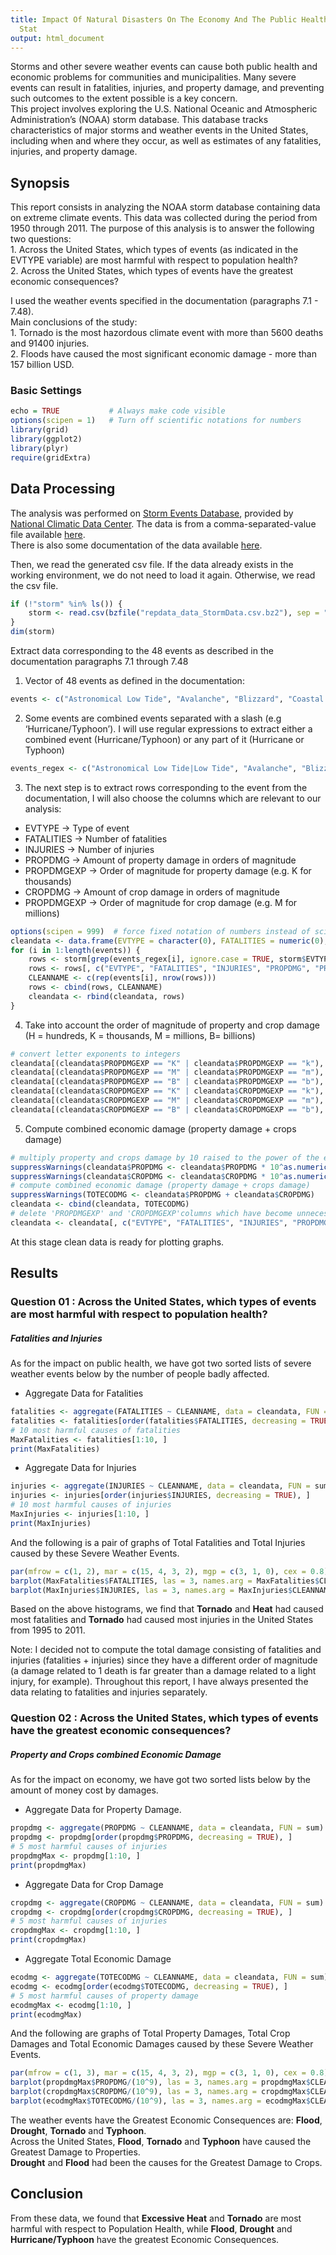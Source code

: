 ```yaml
---
title: Impact Of Natural Disasters On The Economy And The Public Health Of The United
  Stat
output: html_document
---
```


Storms and other severe weather events can cause both public health and economic
problems for communities and municipalities. Many severe events can result in
fatalities, injuries, and property damage, and preventing such outcomes to the extent possible is a key concern.  
This project involves exploring the U.S. National Oceanic and Atmospheric
Administration's (NOAA) storm database. This database tracks characteristics of major storms and weather events in the United States, including when and where they occur, as well as estimates of any fatalities, injuries, and property damage.  

Synopsis  
--------  

This report consists in analyzing the NOAA storm database containing data on extreme climate events. This data was collected during the period from 1950 through 2011. The purpose of this analysis is to answer the following two questions:  
1. Across the United States, which types of events (as indicated in the EVTYPE variable) are most harmful with respect to population health?  
2. Across the United States, which types of events have the greatest economic consequences?  

I used the weather events specified in the documentation (paragraphs 7.1 - 7.48).  
Main conclusions of the study:   
1. Tornado is the most hazordous climate event with more than 5600 deaths and 91400 injuries.  
2. Floods have caused the most significant economic damage - more than 157 billion USD.  

### Basic Settings  

```r
echo = TRUE           # Always make code visible
options(scipen = 1)   # Turn off scientific notations for numbers
library(grid)
library(ggplot2)
library(plyr)
require(gridExtra)
```  

Data Processing  
---------------  

The analysis was performed on [Storm Events Database](http://www.ncdc.noaa.gov/stormevents/ftp.jsp), provided by [National Climatic Data Center](http://www.ncdc.noaa.gov/). The data is from a comma-separated-value file available [here](https://d396qusza40orc.cloudfront.net/repdata%2Fdata%2FStormData.csv.bz2).  
There is also some documentation of the data available [here](https://d396qusza40orc.cloudfront.net/repdata%2Fpeer2_doc%2Fpd01016005curr.pdf).  

Then, we read the generated csv file. If the data already exists in the working environment, we do not need to load it again. Otherwise, we read the csv file.  

```r
if (!"storm" %in% ls()) {
    storm <- read.csv(bzfile("repdata_data_StormData.csv.bz2"), sep = ",", header = TRUE, stringsAsFactors = FALSE)
}
dim(storm)
```  

Extract data corresponding to the 48 events as described in the documentation paragraphs 7.1 through 7.48  

1. Vector of 48 events as defined in the documentation:  

```r
events <- c("Astronomical Low Tide", "Avalanche", "Blizzard", "Coastal Flood", "Cold/Wind Chill", "Debris Flow", "Dense Fog", "Dense Smoke", "Drought", "Dust Devil", "Dust Storm", "Excessive Heat", "Extreme cold/Wind Chill", "Flash Flood", "Flood", "Freezing", "Frost/Freeze", "Funnel Cloud", "Hail", "Heat", "Heavy Rain", "Heavy Snow", "High Surf", "High Wind", "Hurricane/Typhoon", "Ice Storm", "Lakeshore Flood", "Lake-Effect Snow", "Lightning", "Marine Hail", "Marine High Wind", "Marine Strong Wind", "Marine Thunderstorm Wind", "Rip Current", "Seiche", "Sleet", "Storm Tide", "Strong Wind", "Thunderstorm Wind", "Tornado", "Tropical Depression", "Tropical Storm", "Tsunami", "Volcanic Ash", "Waterspout", "Wildfire", "Winter Storm", "Winter Weather")  
```  

2. Some events are combined events separated with a slash (e.g 'Hurricane/Typhoon'). I will use regular expressions to extract either a combined event (Hurricane/Typhoon) or any part of it (Hurricane or Typhoon)  

```r
events_regex <- c("Astronomical Low Tide|Low Tide", "Avalanche", "Blizzard", "Coastal Flood", "Cold/Wind Chill", "Debris Flow", "Dense Fog", "Dense Smoke", "Drought", "Dust Devil", "Dust Storm", "Excessive Heat", "Extreme cold/Wind Chill|Extreme Cold|Wind Chill", "Flash Flood", "Flood", "Freezing", "Frost/Freeze|Frost|Freeze", "Funnel Cloud", "Hail", "Heat", "Heavy Rain", "Heavy Snow", "High Surf", "High Wind", "Hurricane/Typhoon|Hurricane|Typhoon", "Ice Storm", "Lakeshore Flood", "Lake-Effect Snow", "Lightning", "Marine Hail", "Marine High Wind", "Marine Strong Wind", "Marine Thunderstorm Wind|Marine tstm Wind", "Rip Current", "Seiche", "Sleet", "Storm Tide", "Strong Wind", "Thunderstorm Wind|tstm wind", "Tornado", "Tropical Depression", "Tropical Storm", "Tsunami", "Volcanic Ash", "Waterspout", "Wildfire", "Winter Storm", "Winter Weather")  
```  

3. The next step is to extract rows corresponding to the event from the documentation, I will also choose the columns which are relevant to our analysis:  
  * EVTYPE -> Type of event  
  * FATALITIES -> Number of fatalities  
  * INJURIES -> Number of injuries  
  * PROPDMG -> Amount of property damage in orders of magnitude  
  * PROPDMGEXP -> Order of magnitude for property damage (e.g. K for thousands)  
  * CROPDMG -> Amount of crop damage in orders of magnitude  
  * PROPDMGEXP -> Order of magnitude for crop damage (e.g. M for millions)  
  
```r
options(scipen = 999)  # force fixed notation of numbers instead of scientific
cleandata <- data.frame(EVTYPE = character(0), FATALITIES = numeric(0), INJURIES = numeric(0), PROPDMG = numeric(0), PROPDMGEXP = character(0), CROPDMG = numeric(0), CROPDMGEXP = character(0))  
for (i in 1:length(events)) {
    rows <- storm[grep(events_regex[i], ignore.case = TRUE, storm$EVTYPE), ]
    rows <- rows[, c("EVTYPE", "FATALITIES", "INJURIES", "PROPDMG", "PROPDMGEXP", "CROPDMG", "CROPDMGEXP")]
    CLEANNAME <- c(rep(events[i], nrow(rows)))
    rows <- cbind(rows, CLEANNAME)
    cleandata <- rbind(cleandata, rows)
}
```  

4. Take into account the order of magnitude of property and crop damage (H = hundreds, K = thousands, M = millions, B= billions)  

```r
# convert letter exponents to integers
cleandata[(cleandata$PROPDMGEXP == "K" | cleandata$PROPDMGEXP == "k"), ]$PROPDMGEXP <- 3
cleandata[(cleandata$PROPDMGEXP == "M" | cleandata$PROPDMGEXP == "m"), ]$PROPDMGEXP <- 6
cleandata[(cleandata$PROPDMGEXP == "B" | cleandata$PROPDMGEXP == "b"), ]$PROPDMGEXP <- 9
cleandata[(cleandata$CROPDMGEXP == "K" | cleandata$CROPDMGEXP == "k"), ]$CROPDMGEXP <- 3
cleandata[(cleandata$CROPDMGEXP == "M" | cleandata$CROPDMGEXP == "m"), ]$CROPDMGEXP <- 6
cleandata[(cleandata$CROPDMGEXP == "B" | cleandata$CROPDMGEXP == "b"), ]$CROPDMGEXP <- 9
```  

5. Compute combined economic damage (property damage + crops damage)  

```r
# multiply property and crops damage by 10 raised to the power of the exponent
suppressWarnings(cleandata$PROPDMG <- cleandata$PROPDMG * 10^as.numeric(cleandata$PROPDMGEXP))  
suppressWarnings(cleandata$CROPDMG <- cleandata$CROPDMG * 10^as.numeric(cleandata$CROPDMGEXP))  
# compute combined economic damage (property damage + crops damage)
suppressWarnings(TOTECODMG <- cleandata$PROPDMG + cleandata$CROPDMG)
cleandata <- cbind(cleandata, TOTECODMG)
# delete 'PROPDMGEXP' and 'CROPDMGEXP'columns which have become unnecessary after conversion
cleandata <- cleandata[, c("EVTYPE", "FATALITIES", "INJURIES", "PROPDMG", "CROPDMG", "CLEANNAME", "TOTECODMG")]
```  

At this stage clean data is ready for plotting graphs.  

Results  
-------

### Question 01 : Across the United States, which types of events are most harmful with respect to population health?  

##### Fatalities and Injuries  

As for the impact on public health, we have got two sorted lists of severe weather events below by the number of people badly affected.  

* Aggregate Data for Fatalities  

```r
fatalities <- aggregate(FATALITIES ~ CLEANNAME, data = cleandata, FUN = sum)
fatalities <- fatalities[order(fatalities$FATALITIES, decreasing = TRUE), ]
# 10 most harmful causes of fatalities
MaxFatalities <- fatalities[1:10, ]
print(MaxFatalities)  
```  

* Aggregate Data for Injuries  

```r
injuries <- aggregate(INJURIES ~ CLEANNAME, data = cleandata, FUN = sum)
injuries <- injuries[order(injuries$INJURIES, decreasing = TRUE), ]
# 10 most harmful causes of injuries
MaxInjuries <- injuries[1:10, ]
print(MaxInjuries)
```  

And the following is a pair of graphs of Total Fatalities and Total Injuries caused by these Severe Weather Events.   

```r
par(mfrow = c(1, 2), mar = c(15, 4, 3, 2), mgp = c(3, 1, 0), cex = 0.8)
barplot(MaxFatalities$FATALITIES, las = 3, names.arg = MaxFatalities$CLEANNAME, main = "Weather Events With\n The Top 10 Highest Fatalities", ylab = "Number of Fatalities", col = "grey")
barplot(MaxInjuries$INJURIES, las = 3, names.arg = MaxInjuries$CLEANNAME, main = "Weather Events With\n The Top 10 Highest Injuries", ylab = "Number of Injuries", col = "grey")
```  

Based on the above histograms, we find that **Tornado** and **Heat** had caused most fatalities and  **Tornado** had caused most injuries in the United States from 1995 to 2011.  

Note: I decided not to compute the total damage consisting of fatalities and injuries (fatalities + injuries) since they have a different order of magnitude (a damage related to 1 death is far greater than a damage related to a light injury, for example). Throughout this report, I have always presented the data relating to fatalities and injuries separately.  

### Question 02 : Across the United States, which types of events have the greatest economic consequences?  

##### Property and Crops combined Economic Damage  

As for the impact on economy, we have got two sorted lists below by the amount of money cost by damages.  

* Aggregate Data for Property Damage.  

```r
propdmg <- aggregate(PROPDMG ~ CLEANNAME, data = cleandata, FUN = sum)
propdmg <- propdmg[order(propdmg$PROPDMG, decreasing = TRUE), ]
# 5 most harmful causes of injuries
propdmgMax <- propdmg[1:10, ]
print(propdmgMax)
``` 

* Aggregate Data for Crop Damage  

```r
cropdmg <- aggregate(CROPDMG ~ CLEANNAME, data = cleandata, FUN = sum)
cropdmg <- cropdmg[order(cropdmg$CROPDMG, decreasing = TRUE), ]
# 5 most harmful causes of injuries
cropdmgMax <- cropdmg[1:10, ]
print(cropdmgMax)
```  

* Aggregate Total Economic Damage  

```r
ecodmg <- aggregate(TOTECODMG ~ CLEANNAME, data = cleandata, FUN = sum)
ecodmg <- ecodmg[order(ecodmg$TOTECODMG, decreasing = TRUE), ]
# 5 most harmful causes of property damage
ecodmgMax <- ecodmg[1:10, ]
print(ecodmgMax)
```  

And the following are graphs of Total Property Damages, Total Crop Damages and Total Economic Damages caused by these Severe Weather Events.  

```r
par(mfrow = c(1, 3), mar = c(15, 4, 3, 2), mgp = c(3, 1, 0), cex = 0.8)
barplot(propdmgMax$PROPDMG/(10^9), las = 3, names.arg = propdmgMax$CLEANNAME, main = "Top 10 Events with\n Greatest Property Damages", ylab = "Cost of damages ($ billions)", col = "grey")
barplot(cropdmgMax$CROPDMG/(10^9), las = 3, names.arg = cropdmgMax$CLEANNAME, main = "Top 10 Events With\n Greatest Crop Damages", ylab = "Cost of damages ($ billions)", col = "grey")
barplot(ecodmgMax$TOTECODMG/(10^9), las = 3, names.arg = ecodmgMax$CLEANNAME, main = "Top 10 Events With\n Greatest Economic Damages", ylab = "Cost of damages ($ billions)", col = "grey")
```  

The weather events have the Greatest Economic Consequences are: **Flood**, **Drought**, **Tornado** and **Typhoon**.  
Across the United States, **Flood**, **Tornado** and **Typhoon** have caused the Greatest Damage to Properties.  
**Drought** and **Flood** had been the causes for the Greatest Damage to Crops.  

## Conclusion  

From these data, we found that **Excessive Heat** and **Tornado** are most harmful with respect to Population Health, while **Flood**, **Drought** and **Hurricane/Typhoon** have the greatest Economic Consequences.  